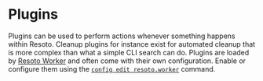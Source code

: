 # Plugins

Plugins can be used to perform actions whenever something happens within Resoto. Cleanup plugins for instance exist for automated cleanup that is more complex than what a simple CLI search can do. Plugins are loaded by [Resoto Worker](../worker.mdx) and often come with their own configuration. Enable or configure them using the [`config edit resoto.worker`](../../../reference/cli/config/edit.mdx) command.

<DocCardList />
